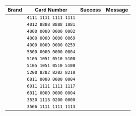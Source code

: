 | Brand | Card Number | Success | Message |
| :-: | :-: | :-: | :- |
| <Visa width="40" height="40" /> | <code>4111&nbsp;1111&nbsp;1111&nbsp;1111</code> | <True /> | <CardPaymentSuccessful /> |
| <Visa width="40" height="40" /> | `4012 8888 8888 1881` | <True /> | <CardPaymentSuccessful /> |
| <Visa width="40" height="40" /> | `4000 0000 0000 0002` | <False /> | <CardAuthenticationError /> |
| <Visa width="40" height="40" /> | `4000 0000 0000 0069` | <False /> | <CardInsufficientFunds /> |
| <Visa width="40" height="40" /> | `4000 0000 0000 0259` | <False /> | <CardBlocked /> |
| <Mastercard width="40" height="40" /> | `5500 0000 0000 0004` | <True /> | <CardPaymentSuccessful /> |
| <Mastercard width="40" height="40" /> | `5105 1051 0510 5100` | <True /> | <CardPaymentSuccessful /> |
| <Mastercard width="40" height="40" /> | `5105 1051 0510 5100` | <False /> | <CardInsufficientFunds /> |
| <Mastercard width="40" height="40" /> | `5200 8282 8282 8210` | <False /> | <CardAuthenticationError /> |
| <Discover width="40" height="40" /> | `6011 0000 0000 0004` | <True /> | <CardPaymentSuccessful /> |
| <Discover width="40" height="40" /> | `6011 1111 1111 1117` | <True /> | <CardPaymentSuccessful /> |
| <Discover width="40" height="40" /> | `6011 0000 0000 0004` | <False /> | <CardInsufficientFunds /> |
| <Jcb width="40" height="40" /> | `3530 1113 0200 0000` | <True /> | <CardPaymentSuccessful /> |
| <Jcb width="40" height="40" /> | `3566 1111 1111 1113` | <True /> | <CardPaymentSuccessful /> |

<!-- imports -->
